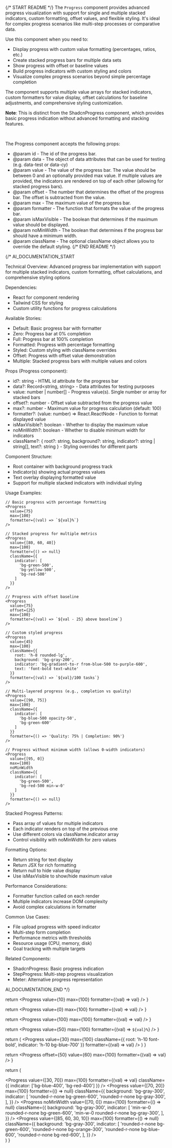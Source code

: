 
{/* START README */}
The `Progress` component provides advanced progress visualization with support for single and multiple stacked indicators, custom formatting, offset values, and flexible styling. It's ideal for complex progress scenarios like multi-step processes or comparative data.

Use this component when you need to:

- Display progress with custom value formatting (percentages, ratios, etc.)
- Create stacked progress bars for multiple data sets
- Show progress with offset or baseline values
- Build progress indicators with custom styling and colors
- Visualize complex progress scenarios beyond simple percentage completion

The component supports multiple value arrays for stacked indicators, custom formatters for value display, offset calculations for baseline adjustments, and comprehensive styling customization.

**Note**: This is distinct from the ShadcnProgress component, which provides basic progress indication without advanced formatting and stacking features.

<br />

The Progress component accepts the following props:

- @param id - The id of the progress bar.
- @param data - The object of data attributes that can be used for testing (e.g. data-test or data-cy)
- @param value - The value of the progress bar. The value should be between 0 and an optionally provided max value. If multiple values are provided, the indicators are rendered on top of each other (allowing for stacked progress bars).
- @param offset - The number that determines the offset of the progress bar. The offset is subtracted from the value.
- @param max - The maximum value of the progress bar.
- @param formatter - The function that formats the value of the progress bar.
- @param isMaxVisible - The boolean that determines if the maximum value should be displayed.
- @param noMinWidth - The boolean that determines if the progress bar should have a minimum width.
- @param className - The optional className object allows you to override the default styling.
  {/* END README */}

{/*
AI_DOCUMENTATION_START

Technical Overview: Advanced progress bar implementation with support for multiple stacked indicators, custom formatting, offset calculations, and comprehensive styling options

Dependencies:

- React for component rendering
- Tailwind CSS for styling
- Custom utility functions for progress calculations

Available Stories:

- Default: Basic progress bar with formatter
- Zero: Progress bar at 0% completion
- Full: Progress bar at 100% completion
- Formatted: Progress with percentage formatting
- Styled: Custom styling with className overrides
- Offset: Progress with offset value demonstration
- Multiple: Stacked progress bars with multiple values and colors

Props (Progress component):

- id?: string - HTML id attribute for the progress bar
- data?: Record<string, string> - Data attributes for testing purposes
- value: number | number[] - Progress value(s). Single number or array for stacked bars
- offset?: number - Offset value subtracted from the progress value
- max?: number - Maximum value for progress calculation (default: 100)
- formatter?: (value: number) => React.ReactNode - Function to format displayed value
- isMaxVisible?: boolean - Whether to display the maximum value
- noMinWidth?: boolean - Whether to disable minimum width for indicators
- className?: {
  root?: string,
  background?: string,
  indicator?: string | string[],
  text?: string
  } - Styling overrides for different parts

Component Structure:

- Root container with background progress track
- Indicator(s) showing actual progress values
- Text overlay displaying formatted value
- Support for multiple stacked indicators with individual styling

Usage Examples:

```tsx
// Basic progress with percentage formatting
<Progress
  value={75}
  max={100}
  formatter={(val) => `${val}%`}
/>

// Stacked progress for multiple metrics
<Progress
  value={[80, 60, 40]}
  max={100}
  formatter={() => null}
  className={{
    indicator: [
      'bg-green-500',
      'bg-yellow-500',
      'bg-red-500'
    ]
  }}
/>

// Progress with offset baseline
<Progress
  value={75}
  offset={25}
  max={100}
  formatter={(val) => `${val - 25} above baseline`}
/>

// Custom styled progress
<Progress
  value={45}
  max={100}
  className={{
    root: 'h-8 rounded-lg',
    background: 'bg-gray-200',
    indicator: 'bg-gradient-to-r from-blue-500 to-purple-600',
    text: 'font-bold text-white'
  }}
  formatter={(val) => `${val}/100 tasks`}
/>

// Multi-layered progress (e.g., completion vs quality)
<Progress
  value={[90, 75]}
  max={100}
  className={{
    indicator: [
      'bg-blue-500 opacity-50',
      'bg-green-600'
    ]
  }}
  formatter={() => 'Quality: 75% | Completion: 90%'}
/>

// Progress without minimum width (allows 0-width indicators)
<Progress
  value={[95, 0]}
  max={100}
  noMinWidth
  className={{
    indicator: [
      'bg-green-500',
      'bg-red-500 min-w-0'
    ]
  }}
  formatter={() => null}
/>
```

Stacked Progress Patterns:

- Pass array of values for multiple indicators
- Each indicator renders on top of the previous one
- Use different colors via className.indicator array
- Control visibility with noMinWidth for zero values

Formatting Options:

- Return string for text display
- Return JSX for rich formatting
- Return null to hide value display
- Use isMaxVisible to show/hide maximum value

Performance Considerations:

- Formatter function called on each render
- Multiple indicators increase DOM complexity
- Avoid complex calculations in formatter

Common Use Cases:

- File upload progress with speed indicator
- Multi-step form completion
- Performance metrics with thresholds
- Resource usage (CPU, memory, disk)
- Goal tracking with multiple targets

Related Components:

- ShadcnProgress: Basic progress indication
- StepProgress: Multi-step progress visualization
- Meter: Alternative progress representation

AI_DOCUMENTATION_END
*/}

  return <Progress value={10} max={100} formatter={(val) => val} />
}

  return <Progress value={0} max={100} formatter={(val) => val} />
}

  return <Progress value={100} max={100} formatter={(val) => val} />
}

  return <Progress value={50} max={100} formatter={(val) => `${val}%`} />
}

  return (
    <Progress
      value={30}
      max={100}
      className={{ root: 'h-10 font-bold', indicator: 'h-10 bg-blue-700' }}
      formatter={(val) => val}
    />
  )
}

  return <Progress offset={50} value={60} max={100} formatter={(val) => val} />
}

  return (
    <div className="flex flex-col gap-4">
      <Progress
        value={[30, 70]}
        max={100}
        formatter={(val) => val}
        className={{ indicator: ['bg-blue-400', 'bg-red-400'] }}
      />
      <Progress
        value={[70, 20]}
        max={100}
        formatter={() => null}
        className={{
          background: 'bg-gray-300',
          indicator: [
            'rounded-r-none bg-green-600',
            'rounded-r-none bg-gray-300',
          ],
        }}
      />
      <Progress
        noMinWidth
        value={[70, 0]}
        max={100}
        formatter={() => null}
        className={{
          background: 'bg-gray-300',
          indicator: [
            'min-w-0 rounded-r-none bg-green-600',
            'min-w-0 rounded-r-none bg-gray-300',
          ],
        }}
      />
      <Progress
        value={[85, 60, 30, 10]}
        max={100}
        formatter={() => null}
        className={{
          background: 'bg-gray-300',
          indicator: [
            'rounded-r-none bg-green-600',
            'rounded-r-none bg-orange-300',
            'rounded-r-none bg-blue-600',
            'rounded-r-none bg-red-600',
          ],
        }}
      />
    </div>
  )
}
